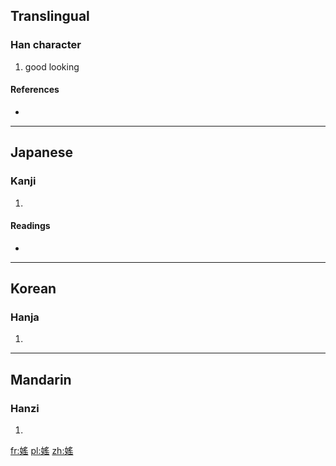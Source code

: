 ==Translingual==

===Han character===
{{Han char|rn=38|rad=女|as=10|sn=13|four=4747<sub>2</sub>|canj=女月人山 (VBOU)|ids=⿰[[女]][[䍃]]}}

# good looking

====References====
* {{Han ref|kx=0267.390|dkj=06568|dj=0535.230|hdz=21072.160|uh=5AB1|ud=23217|bh=DCF8|bd=56568}}

----

==Japanese==

===Kanji===
{{ja-kanji|grade=|rs=女10}}

# {{defn|lang=ja|sort=女10}}

====Readings====
* {{ja-readings|on=[[えう]] (eu)|kun=[[みめよい]] (mimeyoi), [[たはむれる]] (tahamureru)}}

----

==Korean==

===Hanja===
{{ko-hanja|hangeul=요|rv=yo|mr=yo}}

# {{defn|lang=ko|sort=女10}}

----

==Mandarin==

===Hanzi===
{{cmn-hanzi|pin=[[yáo]] ([[yao2]])|wg=yao<sup>2</sup>}}

# {{defn|lang=cmn|sort=女10}}

[[fr:媱]]
[[pl:媱]]
[[zh:媱]]
